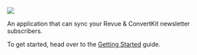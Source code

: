 <img src="/revue-convertkit-sync.svg" />

An application that can sync your Revue & ConvertKit newsletter subscribers.

To get started, head over to the [Getting Started](/getting-started) guide.
